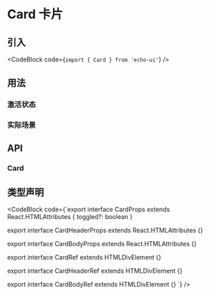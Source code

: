 
# Card 卡片

## 引入

<CodeBlock code={`import { Card } from 'echo-ui'`} />

## 用法

<Default />

### 激活状态

<Toggled />

### 实际场景

<ActualScenario />

## API

### Card

<CardAPITable />

## 类型声明

<CodeBlock code={`export interface CardProps extends React.HTMLAttributes<HTMLDivElement> {
  toggled?: boolean
}

export interface CardHeaderProps extends React.HTMLAttributes<HTMLDivElement> {}

export interface CardBodyProps extends React.HTMLAttributes<HTMLDivElement> {}

export interface CardRef extends HTMLDivElement {}

export interface CardHeaderRef extends HTMLDivElement {}

export interface CardBodyRef extends HTMLDivElement {}
`} />
